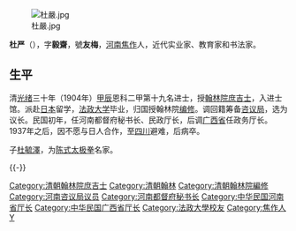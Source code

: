 {{Multiple issues|
{{unreferenced|time=2017-11-08T02:48:39+00:00}}
{{Update|time=2022-04-02T11:01:51+00:00}}
{{Refimprove|time=2022-04-02T11:01:51+00:00}}
}}

[[File:杜嚴.jpg|thumb]]

'''杜严'''（{{bd|?||?|}}），字'''毅齋'''，號'''友梅'''，[[河南|河南]][[焦作|焦作]]人，近代实业家、教育家和书法家。

==生平==
清[[光绪|光绪]]三十年（1904年）[[甲辰|甲辰]]恩科二甲第十九名进士，授[[翰林院|翰林院]][[庶吉士|庶吉士]]，入进士馆。派赴[[日本|日本]]留学，[[法政大学|法政大学]]毕业，归国授翰林院[[编修|编修]]。调回籍筹备[[河南咨议局|咨议局]]，选为议长。民国初年，任河南都督府秘书长、民政厅长，后调[[廣西省_(中華民國)|广西省]]任政务厅长。1937年之后，因不愿与日人合作，至[[四川|四川]]避难，后病卒。

子[[杜毓澤|杜毓澤]]，为[[陈式太极拳|陈式太极拳]]名家。

{{-}}
{{清朝人物小作品}}
{{清朝官員小作品}}
{{中國政治人物小作品}}

{{光緒三十年甲辰恩科殿試金榜}}

{{DEFAULTSORT:Du杜}}

[[Category:清朝翰林院庶吉士|Category:清朝翰林院庶吉士]]
[[Category:清朝翰林|Category:清朝翰林]]
[[Category:清朝翰林院編修|Category:清朝翰林院編修]]
[[Category:河南咨议局议员|Category:河南咨议局议员]]
[[Category:河南都督府秘书长|Category:河南都督府秘书长]]
[[Category:中华民国河南省厅长|Category:中华民国河南省厅长]]
[[Category:中华民国广西省厅长|Category:中华民国广西省厅长]]
[[Category:法政大學校友|Category:法政大學校友]]
[[Category:焦作人|Category:焦作人]]
[[Category:杜姓|Y]]